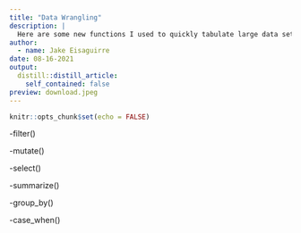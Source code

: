 ```yaml
---
title: "Data Wrangling"
description: |
  Here are some new functions I used to quickly tabulate large data sets.
author:
  - name: Jake Eisaguirre
date: 08-16-2021
output:
  distill::distill_article:
    self_contained: false
preview: download.jpeg
---
```



```r
knitr::opts_chunk$set(echo = FALSE)
```

-filter()

-mutate()

-select()

-summarize()

-group_by()

-case_when()



